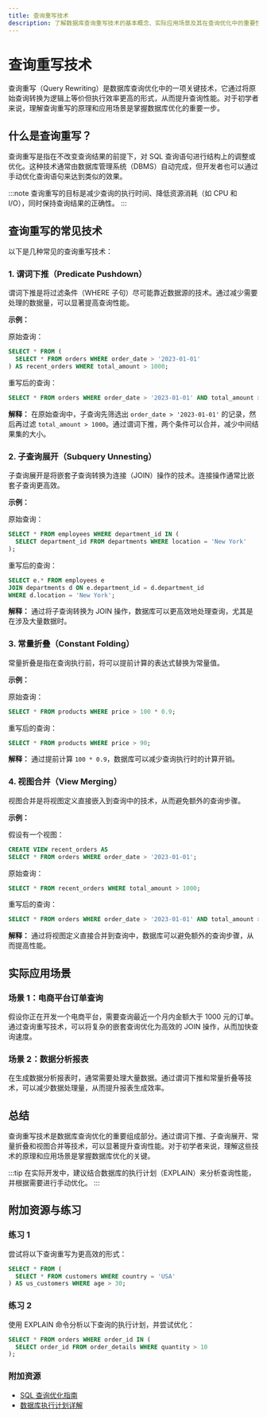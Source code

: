 ```yaml
---
title: 查询重写技术
description: 了解数据库查询重写技术的基本概念、实际应用场景及其在查询优化中的重要性。
---
```


# 查询重写技术

查询重写（Query Rewriting）是数据库查询优化中的一项关键技术，它通过将原始查询转换为逻辑上等价但执行效率更高的形式，从而提升查询性能。对于初学者来说，理解查询重写的原理和应用场景是掌握数据库优化的重要一步。

## 什么是查询重写？

查询重写是指在不改变查询结果的前提下，对 SQL 查询语句进行结构上的调整或优化。这种技术通常由数据库管理系统（DBMS）自动完成，但开发者也可以通过手动优化查询语句来达到类似的效果。

:::note
查询重写的目标是减少查询的执行时间、降低资源消耗（如 CPU 和 I/O），同时保持查询结果的正确性。
:::

## 查询重写的常见技术

以下是几种常见的查询重写技术：

### 1. 谓词下推（Predicate Pushdown）

谓词下推是将过滤条件（WHERE 子句）尽可能靠近数据源的技术。通过减少需要处理的数据量，可以显著提高查询性能。

**示例：**

原始查询：
```sql
SELECT * FROM (
  SELECT * FROM orders WHERE order_date > '2023-01-01'
) AS recent_orders WHERE total_amount > 1000;
```

重写后的查询：
```sql
SELECT * FROM orders WHERE order_date > '2023-01-01' AND total_amount > 1000;
```

**解释：**
在原始查询中，子查询先筛选出 `order_date > '2023-01-01'` 的记录，然后再过滤 `total_amount > 1000`。通过谓词下推，两个条件可以合并，减少中间结果集的大小。

### 2. 子查询展开（Subquery Unnesting）

子查询展开是将嵌套子查询转换为连接（JOIN）操作的技术。连接操作通常比嵌套子查询更高效。

**示例：**

原始查询：
```sql
SELECT * FROM employees WHERE department_id IN (
  SELECT department_id FROM departments WHERE location = 'New York'
);
```

重写后的查询：
```sql
SELECT e.* FROM employees e
JOIN departments d ON e.department_id = d.department_id
WHERE d.location = 'New York';
```

**解释：**
通过将子查询转换为 JOIN 操作，数据库可以更高效地处理查询，尤其是在涉及大量数据时。

### 3. 常量折叠（Constant Folding）

常量折叠是指在查询执行前，将可以提前计算的表达式替换为常量值。

**示例：**

原始查询：
```sql
SELECT * FROM products WHERE price > 100 * 0.9;
```

重写后的查询：
```sql
SELECT * FROM products WHERE price > 90;
```

**解释：**
通过提前计算 `100 * 0.9`，数据库可以减少查询执行时的计算开销。

### 4. 视图合并（View Merging）

视图合并是将视图定义直接嵌入到查询中的技术，从而避免额外的查询步骤。

**示例：**

假设有一个视图：
```sql
CREATE VIEW recent_orders AS
SELECT * FROM orders WHERE order_date > '2023-01-01';
```

原始查询：
```sql
SELECT * FROM recent_orders WHERE total_amount > 1000;
```

重写后的查询：
```sql
SELECT * FROM orders WHERE order_date > '2023-01-01' AND total_amount > 1000;
```

**解释：**
通过将视图定义直接合并到查询中，数据库可以避免额外的查询步骤，从而提高性能。

## 实际应用场景

### 场景 1：电商平台订单查询

假设你正在开发一个电商平台，需要查询最近一个月内金额大于 1000 元的订单。通过查询重写技术，可以将复杂的嵌套查询优化为高效的 JOIN 操作，从而加快查询速度。

### 场景 2：数据分析报表

在生成数据分析报表时，通常需要处理大量数据。通过谓词下推和常量折叠等技术，可以减少数据处理量，从而提升报表生成效率。

## 总结

查询重写技术是数据库查询优化的重要组成部分。通过谓词下推、子查询展开、常量折叠和视图合并等技术，可以显著提升查询性能。对于初学者来说，理解这些技术的原理和应用场景是掌握数据库优化的关键。

:::tip
在实际开发中，建议结合数据库的执行计划（EXPLAIN）来分析查询性能，并根据需要进行手动优化。
:::

## 附加资源与练习

### 练习 1
尝试将以下查询重写为更高效的形式：
```sql
SELECT * FROM (
  SELECT * FROM customers WHERE country = 'USA'
) AS us_customers WHERE age > 30;
```

### 练习 2
使用 EXPLAIN 命令分析以下查询的执行计划，并尝试优化：
```sql
SELECT * FROM orders WHERE order_id IN (
  SELECT order_id FROM order_details WHERE quantity > 10
);
```

### 附加资源
- [SQL 查询优化指南](https://example.com/sql-optimization-guide)
- [数据库执行计划详解](https://example.com/explain-plan)